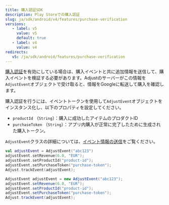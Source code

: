 ```yaml
---
title: 購入認証SDK
description: Play Storeでの購入認証
slug: ja/sdk/android/v4/features/purchase-verification
versions:
   - label: v5
     value: v5
     default: true
   - label: v4
     value: v4
redirects:
   v5: /ja/sdk/android/features/purchase-verification
---
```


[購入認証](https://help.adjust.com/ja/article/purchase-verification)を有効にしている場合は、購入イベントと共に追加情報を送信して、購入イベントを検証する必要があります。Adjustのサーバーがこの情報を`AdjustEvent`オブジェクトで受け取ると、情報をGoogleに転送して購入を確認します。

購入認証を行うには、イベントトークンを使用して`AdjustEvent`オブジェクトをインスタンス化し、以下のプロパティを設定してください。

- `productId` （`String`）：購入に成功したアイテムのプロダクトID
- `purchaseToken` （`String`）：アプリ内購入が正常に完了したために生成された購入トークン。

<Callout type="seealso">

`AdjustEvent`クラスの詳細については、[イベント情報の送信](/ja/sdk/android/features/events)をご覧ください。

</Callout>
<Tabs> <Tab title="Kotlin" sync="kotlin">

```kotlin
val adjustEvent = AdjustEvent("abc123")
adjustEvent.setRevenue(6.0, "EUR");
adjustEvent.setProductId("product-id");
adjustEvent.setPurchaseToken("purchase-token");
Adjust.trackEvent(adjustEvent);
```

</Tab>
<Tab title="Java" sync="java">

```java
AdjustEvent adjustEvent = new AdjustEvent("abc123");
adjustEvent.setRevenue(6.0, "EUR");
adjustEvent.setProductId("product-id");
adjustEvent.setPurchaseToken("purchase-token");
Adjust.trackEvent(adjustEvent);
```

</Tab>
</Tabs>
